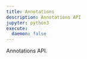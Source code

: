 ```yaml
---
title: Annotations
description: Annotations API
jupyter: python3
execute:
  daemon: false
---
```


Annotations API.
